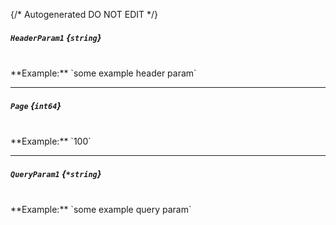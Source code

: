 {/* Autogenerated DO NOT EDIT  */}
##### `HeaderParam1` *{`string`}*
<br/>
**Example:** `some example header param`

---
##### `Page` *{`int64`}*
<br/>
**Example:** `100`

---
##### `QueryParam1` *{`*string`}*
<br/>
**Example:** `some example query param`


